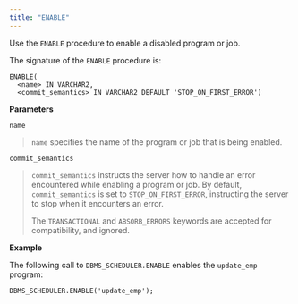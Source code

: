 ```yaml
---
title: "ENABLE"
---
```


<div id="dbms_scheduler_enable" class="registered_link"></div>


Use the `ENABLE` procedure to enable a disabled program or job.

The signature of the `ENABLE` procedure is:

    ENABLE(
      <name> IN VARCHAR2,
      <commit_semantics> IN VARCHAR2 DEFAULT 'STOP_ON_FIRST_ERROR')

**Parameters**

`name`

> `name` specifies the name of the program or job that is being enabled.

`commit_semantics`

> `commit_semantics` instructs the server how to handle an error encountered while enabling a program or job. By default, `commit_semantics` is set to `STOP_ON_FIRST_ERROR`, instructing the server to stop when it encounters an error.
>
> The `TRANSACTIONAL` and `ABSORB_ERRORS` keywords are accepted for compatibility, and ignored.

**Example**

The following call to `DBMS_SCHEDULER.ENABLE` enables the `update_emp` program:

    DBMS_SCHEDULER.ENABLE('update_emp');
